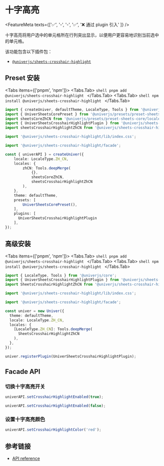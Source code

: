 
# 十字高亮

<FeatureMeta texts={['✅', '-', '-', '✅', '❌ 通过 plugin 引入' ]} />

十字高亮将用户选中的单元格所在行列突出显示，以便用户更容易地识别当前选中的单元格。

该功能包含以下插件包：

* [`@univerjs/sheets-crosshair-highlight`](https://www.npmjs.com/package/@univerjs/sheets-crosshair-highlight)

## Preset 安装

<Tabs items={['pnpm', 'npm']}>
  <Tabs.Tab>
    ```shell
    pnpm add @univerjs/sheets-crosshair-highlight
    ```
  </Tabs.Tab>
  <Tabs.Tab>
    ```shell
    npm install @univerjs/sheets-crosshair-highlight
    ```
  </Tabs.Tab>
</Tabs>

```ts {4-5,7,9,17,25}
import { createUniver, defaultTheme, LocaleType, Tools } from '@univerjs/presets';
import { UniverSheetsCorePreset } from '@univerjs/presets/preset-sheets-core';
import sheetsCoreZhCN from '@univerjs/presets/preset-sheets-core/locales/zh-CN';
import { UniverSheetsCrosshairHighlightPlugin } from '@univerjs/sheets-crosshair-highlight';
import sheetsCrosshairHighlightZhCN from '@univerjs/sheets-crosshair-highlight/locale/zh-CN';

import '@univerjs/sheets-crosshair-highlight/lib/index.css';

import '@univerjs/sheets-crosshair-highlight/facade';

const { univerAPI } = createUniver({
    locale: LocaleType.ZH_CN,
    locales: {
        zhCN: Tools.deepMerge(
            {},
            sheetsCoreZhCN,
            sheetsCrosshairHighlightZhCN 
        ),
    },
    theme: defaultTheme,
    presets: [
        UniverSheetsCorePreset(),
    ],
    plugins: [
      UniverSheetsCrosshairHighlightPlugin
    ],
});
```

## 高级安装

<Tabs items={['pnpm', 'npm']}>
  <Tabs.Tab>
    ```shell
    pnpm add @univerjs/sheets-crosshair-highlight
    ```
  </Tabs.Tab>
  <Tabs.Tab>
    ```shell
    npm install @univerjs/sheets-crosshair-highlight
    ```
  </Tabs.Tab>
</Tabs>

```typescript {2-3,5,7,14,19}
import { LocaleType, Tools } from '@univerjs/core';
import { UniverSheetsCrosshairHighlightPlugin } from '@univerjs/sheets-crosshair-highlight';
import SheetsCrosshairHighlightZhCN from '@univerjs/sheets-crosshair-highlight/locale/zh-CN';

import '@univerjs/sheets-crosshair-highlight/lib/index.css';

import '@univerjs/sheets-crosshair-highlight/facade';

const univer = new Univer({
  theme: defaultTheme,
  locale: LocaleType.ZH_CN,
  locales: {
    [LocaleType.ZH_CN]: Tools.deepMerge(
      SheetsCrosshairHighlightZhCN
    ),
  },
});

univer.registerPlugin(UniverSheetsCrosshairHighlightPlugin);
```

## Facade API

### 切换十字高亮开关

```typescript
univerAPI.setCrosshairHighlightEnabled(true);

univerAPI.setCrosshairHighlightEnabled(false);
```

### 设置十字高亮颜色

```typescript
univerAPI.setCrosshairHighlightColor('red');
```

## 参考链接

* [API reference](/typedoc/@univerjs/sheets-crosshair-highlight/README)
